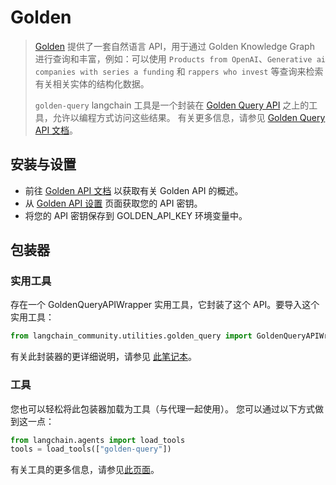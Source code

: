 # Golden

>[Golden](https://golden.com) 提供了一套自然语言 API，用于通过 Golden Knowledge Graph 进行查询和丰富，例如：可以使用 `Products from OpenAI`、`Generative ai companies with series a funding` 和 `rappers who invest` 等查询来检索有关相关实体的结构化数据。
>
>`golden-query` langchain 工具是一个封装在 [Golden Query API](https://docs.golden.com/reference/query-api) 之上的工具，允许以编程方式访问这些结果。
>有关更多信息，请参见 [Golden Query API 文档](https://docs.golden.com/reference/query-api)。

## 安装与设置
- 前往 [Golden API 文档](https://docs.golden.com/) 以获取有关 Golden API 的概述。
- 从 [Golden API 设置](https://golden.com/settings/api) 页面获取您的 API 密钥。
- 将您的 API 密钥保存到 GOLDEN_API_KEY 环境变量中。

## 包装器

### 实用工具

存在一个 GoldenQueryAPIWrapper 实用工具，它封装了这个 API。要导入这个实用工具：

```python
from langchain_community.utilities.golden_query import GoldenQueryAPIWrapper
```

有关此封装器的更详细说明，请参见 [此笔记本](/docs/integrations/tools/golden_query)。

### 工具

您也可以轻松将此包装器加载为工具（与代理一起使用）。
您可以通过以下方式做到这一点：
```python
from langchain.agents import load_tools
tools = load_tools(["golden-query"])
```

有关工具的更多信息，请参见[此页面](/docs/how_to/tools_builtin)。